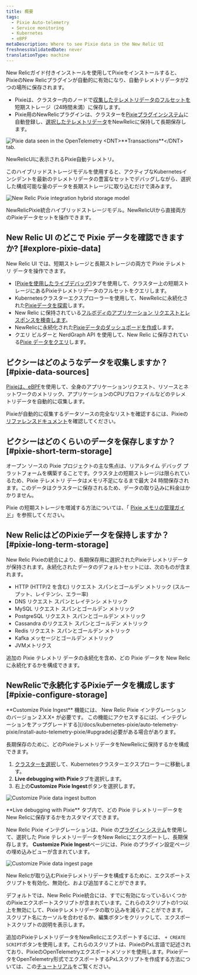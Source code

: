 ```yaml
---
title: 概要
tags:
  - Pixie Auto-telemetry
  - Service monitoring
  - Kubernetes
  - eBPF
metaDescription: Where to see Pixie data in the New Relic UI
freshnessValidatedDate: never
translationType: machine
---
```


New Relicガイド付きインストールを使用してPixieをインストールすると、PixieのNew Relicプラグインが自動的に有効になり、自動テレメトリデータが2つの場所に保存されます。

* Pixieは、クラスター内のノードで[収集したテレメトリデータのフルセットを](#pixie-data-sources)短期ストレージ（24時間未満）に保存します。
* Pixie用のNewRelicプラグインは、クラスターを[Pixieプラグインシステム](https://docs.px.dev/reference/plugins/plugin-system/)に自動登録し、[選択したテレメトリデータ](#pixie-long-term-storage)をNewRelicに保持して長期保存します。

<img
  title="The UI of New Relic pulls data from data seen in the OpenTelemetry <DNT>**Transactions**</DNT> tab. "
  alt="Pixie data seen in the OpenTelemetry <DNT>**Transactions**</DNT> tab. "
  src="/images/pixie_screenshot-full_services-otel-transactions.webp"
/>

<figcaption>
  NewRelicUIに表示されるPixie自動テレメトリ。
</figcaption>

このハイブリッドストレージモデルを使用すると、アクティブなKubernetesインシデントを最新のテレメトリデータの豊富なセットでデバッグしながら、選択した構成可能な量のデータを長期ストレージに取り込むだけで済みます。

<img
  title="The New Relic Pixie integration hybrid storage model"
  alt="New Relic Pixie integration hybrid storage model"
  src="/images/pixie_diagram_integration-hybrid-storage.webp"
/>

<figcaption>
  NewRelicPixie統合ハイブリッドストレージモデル。NewRelicUIから直接両方のPixieデータセットを操作できます。
</figcaption>

## New Relic UI のどこで Pixie データを確認できますか? [#explore-pixie-data]

New Relic UI では、短期ストレージと長期ストレージの両方で Pixie テレメトリ データを操作できます。

* \[[Pixieを使用したライブデバッグ](/docs/kubernetes-pixie/auto-telemetry-pixie/understand-use-data/live-debugging-with-pixie)]タブを使用して、クラスター上の短期ストレージにあるPixieテレメトリデータのフルセットをクエリします。
* Kubernetesクラスターエクスプローラーを使用して、NewRelicに永続化された[Pixieデータを探索](/docs/kubernetes-pixie/auto-telemetry-pixie/understand-use-data/explore-pixie-data)します。
* New Relic に保持されている[フルボディのアプリケーション リクエストとレスポンスを検査します](/docs/kubernetes-pixie/auto-telemetry-pixie/understand-use-data/pixie-entities)。
* NewRelicに永続化された[Pixieデータのダッシュボードを作成](/docs/kubernetes-pixie/auto-telemetry-pixie/understand-use-data/dashboard-pixie-data)します。
* クエリ ビルダーと NerdGraph API を使用して、New Relic に保存されている[Pixie データをクエリ](/docs/kubernetes-pixie/auto-telemetry-pixie/understand-use-data/query-pixie-data)します。

## ピクシーはどのようなデータを収集しますか？ [#pixie-data-sources]

[Pixieは、eBPF](https://docs.px.dev/about-pixie/pixie-ebpf/)を使用して、全身のアプリケーションリクエスト、リソースとネットワークのメトリック、アプリケーションのCPUプロファイルなどのテレメトリデータを自動的に収集します。

Pixieが自動的に収集するデータソースの完全なリストを確認するには、Pixieの[リファレンスドキュメント](https://docs.px.dev/about-pixie/data-sources/)を確認してください。

## ピクシーはどのくらいのデータを保存しますか？ [#pixie-short-term-storage]

オープン ソースの Pixie プロジェクトの主な焦点は、リアルタイム デバッグ プラットフォームを構築することです。クラスタ上の短期ストレージは限られているため、Pixie テレメトリ データはメモリ不足になるまで最大 24 時間保存されます。このデータはクラスターに保存されるため、データの取り込みに料金はかかりません。

Pixie の短期ストレージを増減する方法については、「 [Pixie メモリの管理ガイド](/docs/kubernetes-pixie/auto-telemetry-pixie/advanced-configuration/manage-pixie-memory/)」を参照してください。

## New RelicはどのPixieデータを保持しますか？ [#pixie-long-term-storage]

New Relic Pixieの統合により、長期保存用に選択されたPixieテレメトリデータが保持されます。永続化されたデータのデフォルトセットには、次のものが含まれます。

* HTTP (HTTP/2 を含む) リクエスト スパンとゴールデン メトリック (スループット、レイテンシ、エラー率)
* DNS リクエスト スパンとレイテンシ メトリック
* MySQL リクエスト スパンとゴールデン メトリック
* PostgreSQL リクエスト スパンとゴールデン メトリック
* Cassandra のリクエスト スパンとゴールデン メトリック
* Redis リクエスト スパンとゴールデン メトリック
* Kafka メッセージとゴールデン メトリック
* JVMメトリクス

追加の Pixie テレメトリ データの永続化を含め、どの Pixie データを New Relic に永続化するかを構成できます。

## NewRelicで永続化するPixieデータを構成します [#pixie-configure-storage]

<Callout variant="important">
  <DNT>**Customize Pixie Ingest**</DNT> 機能には、 New Relic Pixie インテグレーションのバージョン 2.X.X+ が必要です。 この機能にアクセスするには[、インテグレーションをアップグレードする](/docs/kubernetes-pixie/auto-telemetry-pixie/install-auto-telemetry-pixie/#upgrade)必要がある場合があります。
</Callout>

長期保存のために、どのPixieテレメトリデータをNewRelicに保持するかを構成できます。

1. [クラスターを選択](https://one.newrelic.com/kubernetes-cluster-explorer)して、Kubernetesクラスターエクスプローラーに移動します。
2. <DNT>**Live debugging with Pixie**</DNT>タブを選択します。
3. 右上の<DNT>**Customize Pixie Ingest**</DNT>ボタンを選択します。

<img
  title="Customize Pixie data ingest button"
  alt="Customize Pixie data ingest button"
  src="/images/pixie_screenshot-crop_customize-ingest-button.webp"
/>

<figcaption>
  <DNT>**Live debugging with Pixie**</DNT> タブ内で、どの Pixie テレメトリーデータをNew Relicに保存するかをカスタマイズできます。
</figcaption>

New Relic Pixie インテグレーションは、Pixie の[プラグイン システム](https://docs.px.dev/reference/plugins/plugin-system/)を使用して、選択した Pixie テレメトリーデータをNew Relicにエクスポートし、長期保存します。 <DNT>**Customize Pixie Ingest**</DNT>ページには、Pixie のプラグイン設定ページの埋め込みビューが含まれています。

<img
  title="Customize Pixie data ingest page"
  alt="Customize Pixie data ingest page"
  src="/images/pixie_screenshot-full_customize-ingest.webp"
/>

<figcaption>
  New Relicが取り込むPixieテレメトリデータを構成するために、エクスポートスクリプトを有効化、無効化、および追加することができます。
</figcaption>

デフォルトでは、New Relic Pixie統合には、すでに有効になっているいくつかのPixieエクスポートスクリプトが含まれています。これらのスクリプトの1つ以上を無効にして、Pixieテレメトリデータの取り込みを減らすことができます。スクリプト名にカーソルを合わせるか、編集ボタンをクリックして、エクスポートスクリプトの説明を表示します。

追加のPixieテレメトリデータをNewRelicにエクスポートするには、 `+ CREATE SCRIPT`ボタンを使用します。これらのスクリプトは、PixieのPxL言語で記述されており、PixieのOpenTelemetryエクスポートメソッドを使用します。PixieデータをOpenTelemetry形式でエクスポートするPxLスクリプトを作成する方法については、この[チュートリアル](https://docs.px.dev/tutorials/integrations/otel/)をご覧ください。
